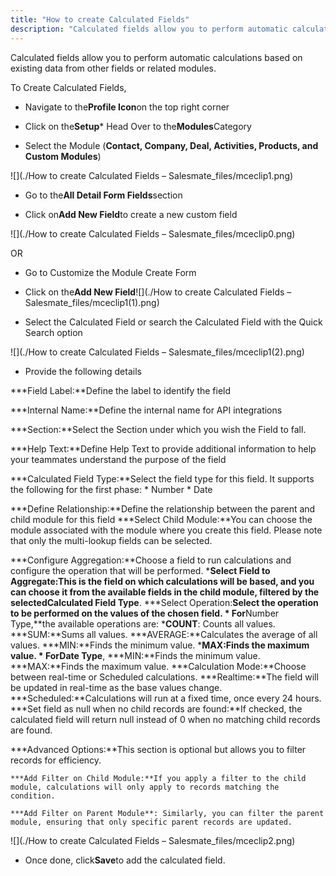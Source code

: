 ```yaml
---
title: "How to create Calculated Fields"
description: "Calculated fields allow you to perform automatic calculations based on existing data from other fields or related modules."
---
```


Calculated fields allow you to perform automatic calculations based on existing data from other fields or related modules.

To Create Calculated Fields,


*   Navigate to the**Profile Icon**on the top right corner

*   Click on the**Setup***   Head Over to the**Modules**Category

*   Select the Module (**Contact, Company, Deal, Activities, Products, and Custom Modules**)

![](./How to create Calculated Fields – Salesmate_files/mceclip1.png)


*   Go to the**All Detail Form Fields**section

*   Click on**Add New Field**to create a new custom field

![](./How to create Calculated Fields – Salesmate_files/mceclip0.png)

OR


*   Go to Customize the Module Create Form

*   Click on the**Add New Field**![](./How to create Calculated Fields – Salesmate_files/mceclip1(1).png)


*   Select the Calculated Field or search the Calculated Field with the Quick Search option

![](./How to create Calculated Fields – Salesmate_files/mceclip1(2).png)


*   Provide the following details

***Field Label:**Define the label to identify the field

***Internal Name:**Define the internal name for API integrations

***Section:**Select the Section under which you wish the Field to fall.

***Help Text:**Define Help Text to provide additional information to help your teammates understand the purpose of the field

***Calculated Field Type:**Select the field type for this field. It supports the following for the first phase:
    *   Number
    *   Date

***Define Relationship:**Define the relationship between the parent and child module for this field
    ***Select Child Module:**You can choose the module associated with the module where you create this field. Please note that only the multi-lookup fields can be selected.

***Configure Aggregation:**Choose a field to run calculations and configure the operation that will be performed.
    ***Select Field to Aggregate:**This is the field on which calculations will be based, and you can choose it from the available fields in the child module, filtered by the selected**Calculated Field Type**.
    ***Select Operation:**Select the operation to be performed on the values of the chosen field.
    *   For**Number Type,**the available operations are:
        ***COUNT**: Counts all values.
        ***SUM:**Sums all values.
        ***AVERAGE:**Calculates the average of all values.
        ***MIN:**Finds the minimum value.
        ***MAX:**Finds the maximum value.
    *   For**Date Type**,
        ***MIN:**Finds the minimum value.
        ***MAX:**Finds the maximum value.
    ***Calculation Mode:**Choose between real-time or Scheduled calculations.
        ***Realtime:**The field will be updated in real-time as the base values change.
        ***Scheduled:**Calculations will run at a fixed time, once every 24 hours.
    ***Set field as null when no child records are found:**If checked, the calculated field will return null instead of 0 when no matching child records are found.

***Advanced Options:**This section is optional but allows you to filter records for efficiency.

    ***Add Filter on Child Module:**If you apply a filter to the child module, calculations will only apply to records matching the condition.

    ***Add Filter on Parent Module**: Similarly, you can filter the parent module, ensuring that only specific parent records are updated.


![](./How to create Calculated Fields – Salesmate_files/mceclip2.png)


*   Once done, click**Save**to add the calculated field.
